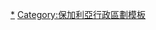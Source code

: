 {{Navbox
|name = Bulgaria
|title = [[保加利亞行政區劃]]
|imageleft = [[File:Coat of arms of Bulgaria.svg|53px|Coat of arms of Bulgaria]]
|image = [[File:Flag of Bulgaria.svg|47px|border|Flag of Bulgaria]]
|listclass = hlist
|list1 = 
* [[布拉格耶夫格勒州]]
* [[布爾加斯州]]
* [[多布里奇州]]
* [[加布羅沃州]]
* [[哈斯科沃州]]
* [[克爾賈利州]]
* [[丘斯滕迪爾州]]
* [[洛維奇州]]
* [[蒙塔納州]]
* [[帕扎爾吉克州]]
* [[佩爾尼克州]]
* [[普列文州]]
* [[普羅夫迪夫州]]
* [[拉兹格勒州]]
* [[魯塞州]]
* [[舒門州]]
* [[錫利斯特拉州]]
* [[斯利文州]]
* [[斯莫梁州]]
* [[索菲亞|索菲亞市]]
* [[索菲亞州]]
* [[舊扎戈拉州]]
* [[特爾戈維什特州]]
* [[瓦爾納州]]
* [[大特爾諾沃州]]
* [[維丁州]]
* [[弗拉察州]]
* [[揚博爾州]]
}}<noinclude>
[[Category:保加利亞行政區劃|*]]
[[Category:保加利亞行政區劃模板]]
</noinclude>